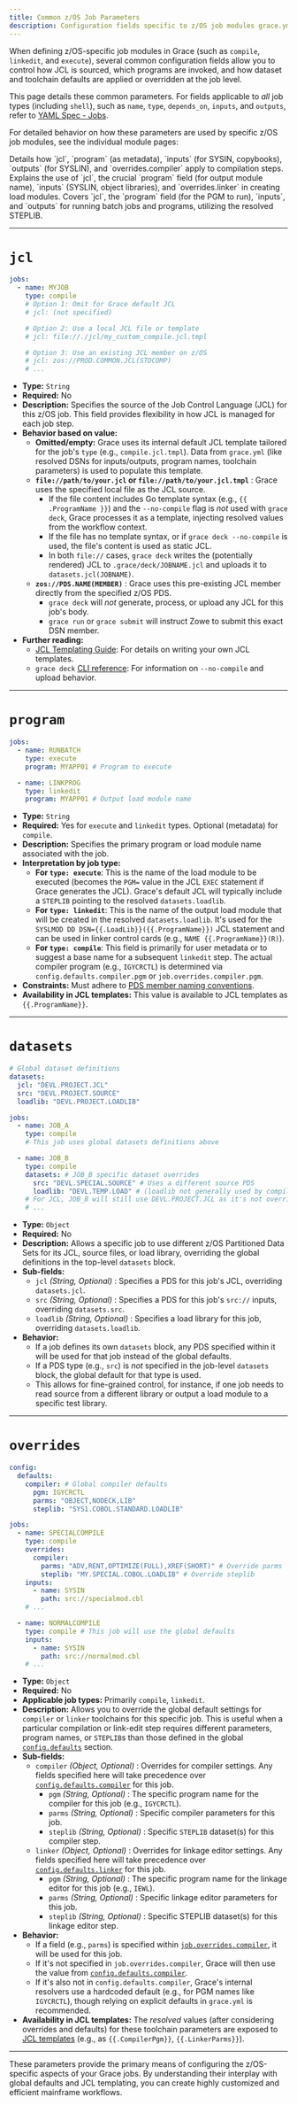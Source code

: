 ```yaml
---
title: Common z/OS Job Parameters
description: Configuration fields specific to z/OS job modules grace.yml.
---
```


When defining z/OS-specific job modules in Grace (such as `compile`, `linkedit`, and `execute`), several common configuration fields allow you to control how JCL is sourced, which programs are invoked, and how dataset and toolchain defaults are applied or overridden at the job level.

This page details these common parameters. For fields applicable to _all_ job types (including `shell`), such as `name`, `type`, `depends_on`, `inputs`, and `outputs`, refer to [YAML Spec - Jobs](/docs/yaml-spec/jobs).

For detailed behavior on how these parameters are used by specific z/OS job modules, see the individual module pages:

<Cards>
  <Card href="/docs/yaml-spec/jobs/compile" title="Compile">
    Details how `jcl`, `program` (as metadata), `inputs` (for SYSIN, copybooks),
    `outputs` (for SYSLIN), and `overrides.compiler` apply to compilation steps.
  </Card>
  <Card href="/docs/yaml-spec/jobs/linkedit" title="Linkedit">
    Explains the use of `jcl`, the crucial `program` field (for output module
    name), `inputs` (SYSLIN, object libraries), and `overrides.linker` in
    creating load modules.
  </Card>
  <Card href="/docs/yaml-spec/jobs/execute" title="Execute">
    Covers `jcl`, the `program` field (for the PGM to run), `inputs`, and
    `outputs` for running batch jobs and programs, utilizing the resolved
    STEPLIB.
  </Card>
</Cards>

---

# `jcl`

```yaml
jobs:
  - name: MYJOB
    type: compile
    # Option 1: Omit for Grace default JCL
    # jcl: (not specified)

    # Option 2: Use a local JCL file or template
    # jcl: file://./jcl/my_custom_compile.jcl.tmpl

    # Option 3: Use an existing JCL member on z/OS
    # jcl: zos://PROD.COMMON.JCL(STDCOMP)
    # ...
```

- **Type:** `String`
- **Required:** No
- **Description:** Specifies the source of the Job Control Language (JCL) for this z/OS job. This field provides flexibility in how JCL is managed for each job step.
- **Behavior based on value:**
  - **Omitted/empty:** Grace uses its internal default JCL template tailored for the job's `type` (e.g., `compile.jcl.tmpl`). Data from `grace.yml` (like resolved DSNs for inputs/outputs, program names, toolchain parameters) is used to populate this template.
  - **`file://path/to/your.jcl` or `file://path/to/your.jcl.tmpl`** : Grace uses the specified local file as the JCL source.
    - If the file content includes Go template syntax (e.g., `{{ .ProgramName }}`) and the `--no-compile` flag is _not_ used with `grace deck`, Grace processes it as a template, injecting resolved values from the workflow context.
    - If the file has no template syntax, or if `grace deck --no-compile` is used, the file's content is used as static JCL.
    - In both `file://` cases, `grace deck` writes the (potentially rendered) JCL to `.grace/deck/JOBNAME.jcl` and uploads it to `datasets.jcl(JOBNAME)`.
  - **`zos://PDS.NAME(MEMBER)`** : Grace uses this pre-existing JCL member directly from the specified z/OS PDS.
    - `grace deck` will _not_ generate, process, or upload any JCL for this job's body.
    - `grace run` or `grace submit` will instruct Zowe to submit this exact DSN member.
- **Further reading:**
  - [JCL Templating Guide](/docs/jcl-templates): For details on writing your own JCL templates.
  - `grace deck` [CLI reference](/docs/cli-reference/deck): For information on `--no-compile` and upload behavior.

---

# `program`

```yaml
jobs:
  - name: RUNBATCH
    type: execute
    program: MYAPP01 # Program to execute

  - name: LINKPROG
    type: linkedit
    program: MYAPP01 # Output load module name
```

- **Type:** `String`
- **Required:** Yes for `execute` and `linkedit` types. Optional (metadata) for `compile`.
- **Description:** Specifies the primary program or load module name associated with the job.
- **Interpretation by job type:**
  - **For `type: execute`**: This is the name of the load module to be executed (becomes the `PGM=` value in the JCL `EXEC` statement if Grace generates the JCL). Grace's default JCL will typically include a `STEPLIB` pointing to the resolved `datasets.loadlib`.
  - **For `type: linkedit`**: This is the name of the output load module that will be created in the resolved `datasets.loadlib`. It's used for the `SYSLMOD DD DSN={{.LoadLib}}({{.ProgramName}})` JCL statement and can be used in linker control cards (e.g., `NAME {{.ProgramName}}(R)`).
  - **For `type: compile`**: This field is primarily for user metadata or to suggest a base name for a subsequent `linkedit` step. The actual compiler program (e.g., `IGYCRCTL`) is determined via `config.defaults.compiler.pgm` or `job.overrides.compiler.pgm`.
- **Constraints:** Must adhere to [PDS member naming conventions](https://www.ibm.com/docs/en/zos/3.1.0?topic=conventions-data-set-naming-rules).
- **Availability in JCL templates:** This value is available to JCL templates as `{{.ProgramName}}`.

---

# `datasets`

```yaml
# Global dataset definitions
datasets:
  jcl: "DEVL.PROJECT.JCL"
  src: "DEVL.PROJECT.SOURCE"
  loadlib: "DEVL.PROJECT.LOADLIB"

jobs:
  - name: JOB_A
    type: compile
    # This job uses global datasets definitions above

  - name: JOB_B
    type: compile
    datasets: # JOB_B specific dataset overrides
      src: "DEVL.SPECIAL.SOURCE" # Uses a different source PDS
      loadlib: "DEVL.TEMP.LOAD" # (loadlib not generally used by compile, this is for illustration)
    # For JCL, JOB_B will still use DEVL.PROJECT.JCL as it's not overridden here
    # ...
```

- **Type:** `Object`
- **Required:** No
- **Description:** Allows a specific job to use different z/OS Partitioned Data Sets for its JCL, source files, or load library, overriding the global definitions in the top-level `datasets` block.
- **Sub-fields:**
  - `jcl` _(String, Optional)_ : Specifies a PDS for this job's JCL, overriding `datasets.jcl`.
  - `src` _(String, Optional)_ : Specifies a PDS for this job's `src://` inputs, overriding `datasets.src`.
  - `loadlib` _(String, Optional)_ : Specifies a load library for this job, overriding `datasets.loadlib`.
- **Behavior:**
  - If a job defines its own `datasets` block, any PDS specified within it will be used for that job instead of the global defaults.
  - If a PDS type (e.g., `src`) is _not_ specified in the job-level `datasets` block, the global default for that type is used.
  - This allows for fine-grained control, for instance, if one job needs to read source from a different library or output a load module to a specific test library.

---

# `overrides`

```yaml
config:
  defaults:
    compiler: # Global compiler defaults
      pgm: IGYCRCTL
      parms: "OBJECT,NODECK,LIB"
      steplib: "SYS1.COBOL.STANDARD.LOADLIB"

jobs:
  - name: SPECIALCOMPILE
    type: compile
    overrides:
      compiler:
        parms: "ADV,RENT,OPTIMIZE(FULL),XREF(SHORT)" # Override parms
        steplib: "MY.SPECIAL.COBOL.LOADLIB" # Override steplib
    inputs:
      - name: SYSIN
        path: src://specialmod.cbl
    # ...

  - name: NORMALCOMPILE
    type: compile # This job will use the global defaults
    inputs:
      - name: SYSIN
        path: src://normalmod.cbl
    # ...
```

- **Type:** `Object`
- **Required:** No
- **Applicable job types:** Primarily `compile`, `linkedit`.
- **Description:** Allows you to override the global default settings for `compiler` or `linker` toolchains for this specific job. This is useful when a particular compilation or link-edit step requires different parameters, program names, or `STEPLIB`s than those defined in the global [`config.defaults`](/docs/yaml-spec/config#defaults) section.
- **Sub-fields:**
  - `compiler` _(Object, Optional)_ : Overrides for compiler settings. Any fields specified here will take precedence over [`config.defaults.compiler`](/docs/yaml-spec/config#defaults) for this job.
    - `pgm` _(String, Optional)_ : The specific program name for the compiler for this job (e.g., `IGYCRCTL`).
    - `parms` _(String, Optional)_ : Specific compiler parameters for this job.
    - `steplib` _(String, Optional)_ : Specific `STEPLIB` dataset(s) for this compiler step.
  - `linker` _(Object, Optional)_ : Overrides for linkage editor settings. Any fields specified here will take precedence over [`config.defaults.linker`](/docs/yaml-spec/config#defaults) for this job.
    - `pgm` _(String, Optional)_ : The specific program name for the linkage editor for this job (e.g., `IEWL`).
    - `parms` _(String, Optional)_ : Specific linkage editor parameters for this job.
    - `steplib` _(String, Optional)_ : Specific STEPLIB dataset(s) for this linkage editor step.
- **Behavior:**
  - If a field (e.g., `parms`) is specified within [`job.overrides.compiler`](#overrides), it will be used for this job.
  - If it's not specified in `job.overrides.compiler`, Grace will then use the value from [`config.defaults.compiler`](/docs/yaml-spec/config#defaults).
  - If it's also not in `config.defaults.compiler`, Grace's internal resolvers use a hardcoded default (e.g., for PGM names like `IGYCRCTL`), though relying on explicit defaults in `grace.yml` is recommended.
- **Availability in JCL templates:** The _resolved_ values (after considering overrides and defaults) for these toolchain parameters are exposed to [JCL templates](/docs/jcl-templates) (e.g., as `{{.CompilerPgm}}`, `{{.LinkerParms}}`).

---

These parameters provide the primary means of configuring the z/OS-specific aspects of your Grace jobs. By understanding their interplay with global defaults and JCL templating, you can create highly customized and efficient mainframe workflows.
